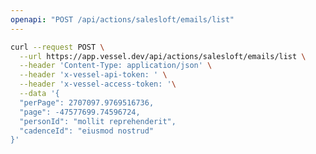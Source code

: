 ```yaml
---
openapi: "POST /api/actions/salesloft/emails/list"
---
```


<RequestExample>

```bash Request
curl --request POST \
  --url https://app.vessel.dev/api/actions/salesloft/emails/list \
  --header 'Content-Type: application/json' \
  --header 'x-vessel-api-token: ' \
  --header 'x-vessel-access-token: '\
  --data '{
  "perPage": 2707097.9769516736,
  "page": -47577699.74596724,
  "personId": "mollit reprehenderit",
  "cadenceId": "eiusmod nostrud"
}'
```

</RequestExample>
